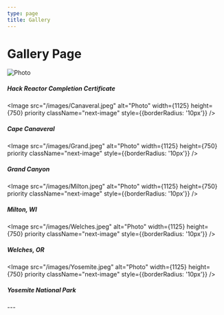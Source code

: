 ```yaml
---
type: page
title: Gallery
---
```


# Gallery Page
<div>
<Image
  src="/images/HackReactor.jpeg"
  alt="Photo"
  width={1125}
  height={750}
  priority
  className="next-image"
  style={{borderRadius: '10px'}}
/>
<h5>Hack Reactor Completion Certificate</h5>

<Image
  src="/images/Canaveral.jpeg"
  alt="Photo"
  width={1125}
  height={750}
  priority
  className="next-image"
  style={{borderRadius: '10px'}}
/>
<h5>Cape Canaveral</h5>

<Image
  src="/images/Grand.jpeg"
  alt="Photo"
  width={1125}
  height={750}
  priority
  className="next-image"
  style={{borderRadius: '10px'}}
/>
<h5>Grand Canyon</h5>

<Image
  src="/images/Milton.jpeg"
  alt="Photo"
  width={1125}
  height={750}
  priority
  className="next-image"
  style={{borderRadius: '10px'}}
/>
<h5>Milton, WI</h5>

<Image
  src="/images/Welches.jpeg"
  alt="Photo"
  width={1125}
  height={750}
  priority
  className="next-image"
  style={{borderRadius: '10px'}}
/>
<h5>Welches, OR</h5>

<Image
  src="/images/Yosemite.jpeg"
  alt="Photo"
  width={1125}
  height={750}
  priority
  className="next-image"
  style={{borderRadius: '10px'}}
/>
<h5>Yosemite National Park</h5>
</div>
---

